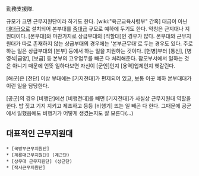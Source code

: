 勤務支援隊.

규모가 크면 근무지원단이라 하기도 한다. [wiki:"육군교육사령부" 간혹] 대급이 아닌 [[대대]]급으로 설치되어 본부대를 [[중대]]급 규모로 예하에 두기도 한다. 약칭은 근지대나 지원대이다. [본부대]와 마찬가지로 상급부대의 [직할대]인 경우가 많다. 본부대와 근무지원대가 따로 존재하지 않는 상급부대의 경우에는 '본부근무대'로 두는 경우도 있다. 주로 하는 일은 상급부대의 [본부] 등에서 하는 일을 지원하는 것이다. [헌병]부터 [통신], [병영식|급양], [보급] 등 본부의 고유업무를 빼곤 다 처리해준다. 참모부서에서 일하는 것은 아니기 때문에 언뜻 일하다보면 자신이 [군인]인지 [용역]업체인지 헷갈린다.

[해군]은 [전단] 이상 부대에는 [기지전대]가 편제되어 있고, 보통 이곳 예하 본부대대가 이런 일을 담당한다.

[공군]의 경우 [비행단]에선 [비행전대]를 빼면 [기지전대]가 사실상 근무지원대 역할을 한다. 밥 짓고 기지 지키고 제초하고 등등 [비행기] 뜨는 일 빼곤 다 한다. 그때문에 공군에서 일했음에도 비행기가 어떻게 생겼는지도 잘 모른다(...)

== 대표적인 근무지원대 ==
 * [국방부근무지원단]
 * [계룡대근무지원단] (계근단)
 * [상무대 근무지원단] (상근단)
 * [작사근무지원단]

